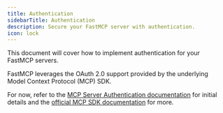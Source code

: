 ```yaml
---
title: Authentication
sidebarTitle: Authentication
description: Secure your FastMCP server with authentication.
icon: lock
---
```


<VersionBadge version="2.2.7" />

This document will cover how to implement authentication for your FastMCP servers.

FastMCP leverages the OAuth 2.0 support provided by the underlying Model Context Protocol (MCP) SDK.

For now, refer to the [MCP Server Authentication documentation](/servers/fastmcp#authentication) for initial details and the [official MCP SDK documentation](https://modelcontextprotocol.io/specification/2025-03-26/basic/authorization) for more.
